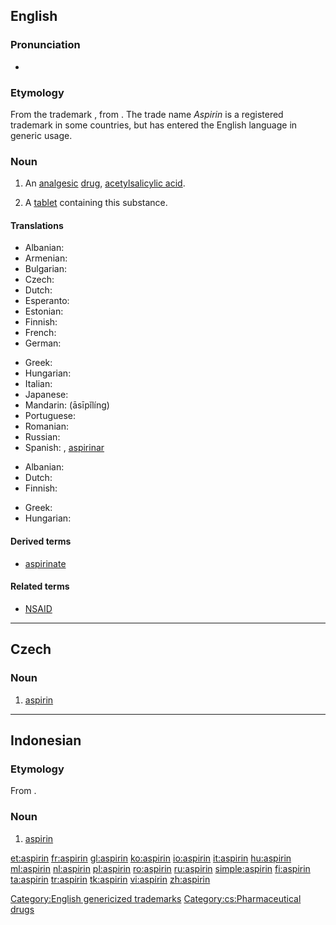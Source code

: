 {{wikipedia}}
{{also|Aspirin}}
==English==

===Pronunciation===
* {{IPA|/ˈæspɻɪn/}}

===Etymology===
From the {{etyl|de}} trademark {{term|Aspirin|lang=de}}, from {{term|Acetylirte Spirsäure||acetylated spiræic acid|lang=de}}. The trade name ''Aspirin'' is a registered trademark in some countries, but has entered the English language in generic usage.

===Noun===
{{en-noun|aspirins|-}}

# {{uncountable|pharmaceutical drug}} An [[analgesic]] [[drug]], [[acetylsalicylic acid]].
# {{countable}} A [[tablet]] containing this substance.

====Translations====
{{trans-top|analgesic drug}}
* Albanian: {{t+|sq|aspirinë|xs=Albanian}}
* Armenian: {{t|hy|ասպիրին}}
* Bulgarian: {{t|bg|аспирин|m}}
* Czech: {{t-|cs|aspirin|m}}
* Dutch: {{t+|nl|aspirine}}
* Esperanto: {{t-|eo|aspirino|xs=Esperanto}}
* Estonian: {{t-|et|aspiriin}}
* Finnish: {{t+|fi|aspiriini}}
* French: {{t+|fr|aspirine|f}}
* German: {{t+|de|Aspirin|n}}
{{trans-mid}}
* Greek: {{t+|el|ασπιρίνη|f|tr=aspirini}}
* Hungarian: {{t-|hu|aszpirin}}
* Italian: {{t+|it|aspirina|f}}
* Japanese: {{t|ja|アスピリン|tr=asupirin}}
* Mandarin: {{zh-ts|阿斯匹靈|阿斯匹灵}} (āsīpǐlíng)
* Portuguese: {{t-|pt|aspirina|f}}
* Romanian: {{t+|ro|aspirină|f}}
* Russian: {{t+|ru|аспирин|tr=aspirin}}
* Spanish: {{t+|es|aspirina|f}}, [[aspirinar]] {{f}}
{{trans-bottom}}

{{trans-top|tablet containing acetylsalicylic acid}}
* Albanian: {{t+|sq|aspirinë|xs=Albanian}}
* Dutch: {{t-|nl|aspirientje|n}}
* Finnish: {{t+|fi|aspiriini}}
{{trans-mid}}
* Greek: {{t+|el|ασπιρίνη|f|tr=aspirini}}
* Hungarian: {{t-|hu|aszpirin}}
{{trans-bottom}}

====Derived terms====
* [[aspirinate]]

====Related terms====
* [[NSAID]]

[[Category:English genericized trademarks]]

----

==Czech==

===Noun===
{{cs-noun|g=m}}

# [[#English|aspirin]]

[[Category:cs:Pharmaceutical drugs]]

----

==Indonesian==

===Etymology===
From {{etyl|nl|id}} {{term|aspirine|lang=nl}}.

===Noun===
{{infl|id|noun}}

# [[#English|aspirin]]

[[et:aspirin]]
[[fr:aspirin]]
[[gl:aspirin]]
[[ko:aspirin]]
[[io:aspirin]]
[[it:aspirin]]
[[hu:aspirin]]
[[ml:aspirin]]
[[nl:aspirin]]
[[pl:aspirin]]
[[ro:aspirin]]
[[ru:aspirin]]
[[simple:aspirin]]
[[fi:aspirin]]
[[ta:aspirin]]
[[tr:aspirin]]
[[tk:aspirin]]
[[vi:aspirin]]
[[zh:aspirin]]